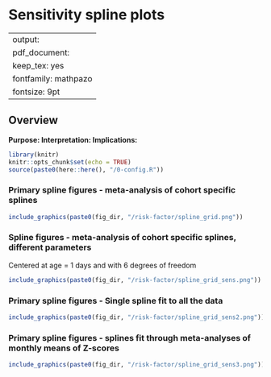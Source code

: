 # Sensitivity spline plots {#sens_splines}

---
output:
  pdf_document:
    keep_tex: yes
fontfamily: mathpazo
fontsize: 9pt
---

\raggedright

## Overview

__Purpose: __
__Interpretation: __
__Implications: __


```r
library(knitr)
knitr::opts_chunk$set(echo = TRUE)
source(paste0(here::here(), "/0-config.R"))
```

### Primary spline figures  - meta-analysis of cohort specific splines

```r


include_graphics(paste0(fig_dir, "/risk-factor/spline_grid.png"))

```

### Spline figures - meta-analysis of cohort specific splines, different parameters

Centered at age = 1 days and with 6 degrees of freedom 

```r

include_graphics(paste0(fig_dir, "/risk-factor/spline_grid_sens.png"))

```

### Primary spline figures - Single spline fit to all the data

```r

include_graphics(paste0(fig_dir, "/risk-factor/spline_grid_sens2.png"))
```

### Primary spline figures - splines fit through meta-analyses of monthly means of Z-scores 

```r

include_graphics(paste0(fig_dir, "/risk-factor/spline_grid_sens3.png"))


```
